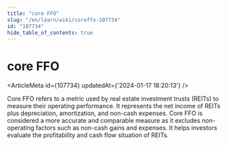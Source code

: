 ```yaml
---
title: "core FFO"
slug: "/en/learn/wiki/coreffo-107734"
id: "107734"
hide_table_of_contents: true
---
```



# core FFO

<ArticleMeta id={107734} updatedAt={'2024-01-17 18:20:13'} />
<div className='border-solid border-b border-t-0 my-4 border-[var(--ifm-color-gray-300)]' />

Core FFO refers to a metric used by real estate investment trusts (REITs) to measure their operating performance. It represents the net income of REITs plus depreciation, amortization, and non-cash expenses. Core FFO is considered a more accurate and comparable measure as it excludes non-operating factors such as non-cash gains and expenses. It helps investors evaluate the profitability and cash flow situation of REITs.
